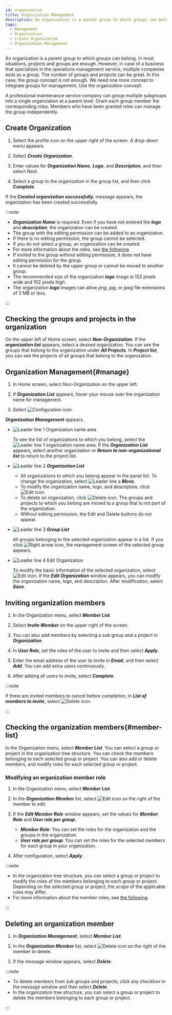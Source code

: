 ```yaml
---
id: organization
title: Organization Management
description: An organization is a parent group to which groups can belong.
tags:
  - Management
  - Organization
  - Create Organization
  - Organization Management
---
```


An organization is a parent group to which groups can belong. In most situations, projects and groups are enough. However, in case of a business that specializes in the operations management service, multiple companies exist as a group. The number of groups and projects can be great. In this case, the group concept is not enough. We need one more concept to integrate groups for management. Use the organization concept.

A professional maintenance service company can group multiple subgroups into a single organization at a parent level. Grant each group member the corresponding roles. Members who have been granted roles can manage the group independently.

## Create Organization

1. Select the profile icon on the upper right of the screen. A drop-down menu appears.

2. Select **_Create Organization_**.

3. Enter values for **_Organization Name_**, **_Logo_**, and **_Description_**, and then select Next.

4. Select a group to the organization in the group list, and then click **_Complete_**.

If the **_Created organization successfully._** message appears, the organization has been created successfully.

:::note

- **_Organization Name_** is required. Even if you have not entered the **_logo_** and **_description_**, the organization can be created.
- The group with the editing permission can be added to an organization.
- If there is no editing permission, the group cannot be selected.
- If you do not select a group, an organization can be created.
- For more information about the roles, see [the following](project-structure#project-auth).
- If invited to the group without editing permission, it does not have editing permission for the group.
- It cannot be deleted by the upper group or cannot be moved to another group.
- The recommended size of the organization **_logo_** image is 102 pixels wide and 102 pixels high. 
- The organization **_logo_** images can allow _png_, _jpg_, or _jpeg_ file extensions of 3 MB or less.

:::

## Checking the groups and projects in the organization

On the upper left of Home screen, select **_Non-Organization_**. If the **_organization list_** appears, select a desired organization. You can see the groups that belong to the organization under **_All Projects_**. In **_Project list_**, you can see the projects of all groups that belong to the organization.

## Organization Management{#manage}

<ImgLang img='project-organize-manage.png' desc='Organization Management' />

1. In Home screen, select Non-Organization on the upper left.

2. If **_Organization List_** appears, hover your mouse over the organization name for management. 

3. Select ![Configuration icon](/img/ico-setting.svg).

**_Organization Management_** appears.

<ImgLang img='project-organize-manage-group.png' desc='Organization Management' />

- ![Leader line 1](/img/number-01.png) Organization name area

  To see the list of organizations to which you belong, select the ![Leader line 1](/img/number-01.png) organization name area. If the **_Organization List_** appears, select another organization or **_Return to non-organizational list_** to return to the project list.

- ![Leader line 2](/img/number-02.png) **_Organization List_**

  - All organizations to which you belong appear in the panel list. To change the organization, select ![Leader line a](/img/char-a.svg) **_Move_**.
  - To modify the organization name, logo, and description, click ![Edit icon](/img/ico-edit.svg).
  - To delete an organization, click ![Delete icon](/img/ico-trash.svg). The groups and projects to which you belong are moved to a group that is not part of the organization.
  - Without editing permission, the Edit and Delete buttons do not appear.

- ![Leader line 3](/img/number-03.png) **_Group List_**

  All groups belonging to the selected organization appear in a list. If you click ![Right arrow icon](/img/right-arrow.svg), the management screen of the selected group appears.

- ![Leader line 4](/img/number-04.png) Edit Organization

  To modify the basic information of the selected organization, select ![Edit icon](/img/ico-edit.svg). If the **_Edit Organization_** window appears, you can modify the organization name, logo, and description. After modification, select **_Save_**.

## Inviting organization members

1. In the Organization menu, select **_Member List_**.

2. Select **_Invite Member_** on the upper right of the screen.

3. You can also add members by selecting a sub group and a project in **_Organization_**.

4. In **_User Role_**, set the roles of the user to invite and then select **_Apply_**.

5. Enter the email address of the user to invite in **_Email_**, and then select **_Add_**. You can add extra users continuously.

6. After adding all users to invite, select **_Complete_**.

:::note

If there are invited members to cancel before completion, in **_List of members to invite_**, select ![Delete icon](/img/ico-trash-red.svg).

:::

## Checking the organization members{#member-list}

<ImgLang img='organization-member.png' desc='Checking Organization Member' />

In the Organization menu, select **_Member List_**. You can select a group or project in the organization tree structure. You can check the members belonging to each selected group or project. You can also add or delete members, and modify roles for each selected group or project.

### Modifying an organization member role

1. In the Organization menu, select **_Member List_**.

2. In the **_Organization Member_** list, select ![Edit icon](/img/ico-edit.svg) on the right of the member to edit. 

3. If the **_Edit Member Role_** window appears, set the values for **_Member Role_** and **_User role per group_**.

   - **_Member Role_**: You can set the roles for the organization and the groups in the organization.
   - **_User role per group_**: You can set the roles for the selected members for each group in your organization.

4. After configuration, select **_Apply_**.

:::note

- In the organization tree structure, you can select a group or project to modify the roles of the members belonging to each group or project. Depending on the selected group or project, the scope of the applicable roles may differ.
- For more information about the member roles, see [the following](project-structure#project-auth).

:::

## Deleting an organization member

1. In **_Organization Management_**, select **_Member List_**.

2. In the **_Organization Member_** list, select ![Delete icon](/img/ico-trash-red.svg) on the right of the member to delete. 

3. If the message window appears, select **_Delete_**. 

:::note

- To delete members from sub groups and projects, click any checkbox in the message window and then select **_Delete_**.
- In the organization tree structure, you can select a group or project to delete the members belonging to each group or project.

:::
